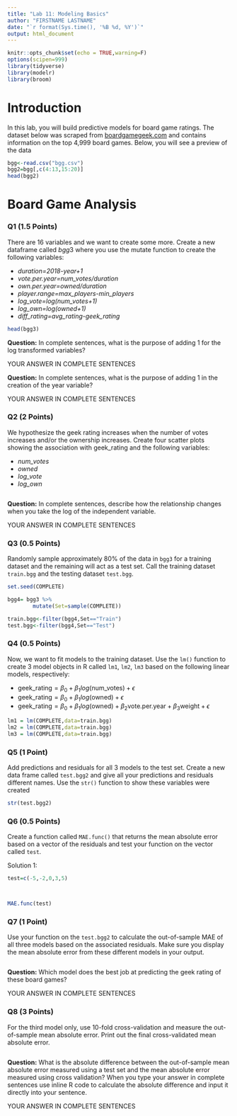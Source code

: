 ```yaml
---
title: "Lab 11: Modeling Basics"
author: "FIRSTNAME LASTNAME"
date: "`r format(Sys.time(), '%B %d, %Y')`"
output: html_document
---
```


```r
knitr::opts_chunk$set(echo = TRUE,warning=F)
options(scipen=999)
library(tidyverse)
library(modelr)
library(broom)
```

# Introduction

In this lab, you will build predictive models for board game ratings. The dataset below was scraped from [boardgamegeek.com](www.boardgamegeek.com) and contains information on the top 4,999 board games. Below, you will see a preview of the data

```r
bgg<-read.csv("bgg.csv")
bgg2=bgg[,c(4:13,15:20)]
head(bgg2)
```


# Board Game Analysis

### Q1 (1.5 Points)

There are 16 variables and we want to create some more. Create a new dataframe called $bgg3$ where you use the mutate function to create the following variables:

- *duration=2018-year+1*
- *vote.per.year=num_votes/duration*
- *own.per.year=owned/duration*
- *player.range=max_players-min_players*
- *log_vote=log(num_votes+1)*
- *log_own=log(owned+1)*
- *diff_rating=avg_rating-geek_rating*

```r

head(bgg3)
```

**Question:** In complete sentences, what is the purpose of adding 1 for the log transformed variables?

YOUR ANSWER IN COMPLETE SENTENCES

**Question:** In complete sentences, what is the purpose of adding 1 in the creation of the year variable?

YOUR ANSWER IN COMPLETE SENTENCES

### Q2 (2 Points)

We hypothesize the geek rating increases when the number of votes increases and/or the ownership increases. Create four scatter plots showing the association with geek_rating and the following variables:

- *num_votes*
- *owned*
- *log_vote*
- *log_own*


```r

```

**Question:** In complete sentences, describe how the relationship changes when you take the log of the independent variable.

YOUR ANSWER IN COMPLETE SENTENCES



### Q3 (0.5 Points)

Randomly sample approximately 80\% of the data in `bgg3` for a training dataset and the remaining will act as a test set. Call the training dataset `train.bgg` and the testing dataset `test.bgg`.

```r
set.seed(COMPLETE)

bgg4= bgg3 %>%
        mutate(Set=sample(COMPLETE))

train.bgg<-filter(bgg4,Set=="Train")
test.bgg<-filter(bgg4,Set=="Test")

```



### Q4 (0.5 Points)

Now, we want to fit models to the training dataset. Use the `lm()` function to create 3 model objects in R called `lm1`, `lm2`, `lm3` based on the following linear models, respectively:

- $\textrm{geek_rating}=\beta_0+\beta_1 log(\textrm{num_votes})+\epsilon$
- $\textrm{geek_rating}=\beta_0+\beta_1 log(\textrm{owned})+\epsilon$
- $\textrm{geek_rating}=\beta_0+\beta_1 log(\textrm{owned})+ \beta_2 \textrm{vote.per.year}+ \beta_3 \textrm{weight} + \epsilon$

```r
lm1 = lm(COMPLETE,data=train.bgg)
lm2 = lm(COMPLETE,data=train.bgg)
lm3 = lm(COMPLETE,data=train.bgg)
```

### Q5 (1 Point)

Add predictions and residuals for all 3 models to the test set. Create a new data frame called `test.bgg2` and give all your predictions and residuals different names. Use the `str()` function to show these variables were created


```r


str(test.bgg2)
```


### Q6 (0.5 Points)

Create a function called `MAE.func()` that returns the mean absolute error based on a vector of the residuals and test your function on the vector called `test`.

Solution 1:
```r
test=c(-5,-2,0,3,5)



MAE.func(test)
```

### Q7 (1 Point)

Use your function on the `test.bgg2` to calculate the out-of-sample MAE of all three models based on the associated residuals. Make sure you display the mean absolute error from these different models in your output.

```r

```

**Question:** Which model does the best job at predicting the geek rating of these board games?

YOUR ANSWER IN COMPLETE SENTENCES

### Q8 (3 Points)

For the third model only, use 10-fold cross-validation and measure the out-of-sample mean absolute error. Print out the final cross-validated mean absolute error.

```r


```

**Question:** What is the absolute difference between the out-of-sample mean absolute error measured using a test set and the mean absolute error measured using cross validation? When you type your answer in complete sentences use inline R code to calculate the absolute difference and input it directly into your sentence.

YOUR ANSWER IN COMPLETE SENTENCES





